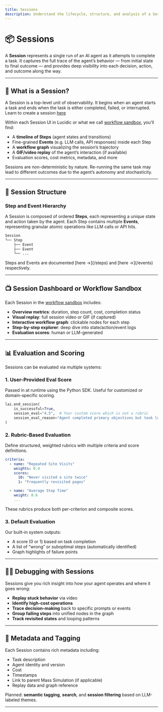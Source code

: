 ```yaml
---
title: Sessions
description: Understand the lifecycle, structure, and analysis of a Session – a single run of your AI agent.
---
```



# 📦 Sessions

A **Session** represents a single run of an AI agent as it attempts to complete a task. It captures the full trace of the agent’s behavior — from initial state to final outcome — and provides deep visibility into each decision, action, and outcome along the way.

---

## 🧠 What is a Session?

A Session is a top-level unit of observability. It begins when an agent starts a task and ends when the task is either completed, failed, or interrupted. 
Learn to create a session [here](/getting-started/final-instructions)

Within each Session UI in Lucidic or what we call [workflow sandbox](/features/workflow-sandbox), you’ll find:

- A **timeline of Steps** (agent states and transitions)
- Fine-grained **Events** (e.g. LLM calls, API responses) inside each Step
- A **workflow graph** visualizing the session’s trajectory
- A **GIF/video replay** of the agent’s interaction (if available)
- Evaluation scores, cost metrics, metadata, and more

<Callout type="info">
Sessions are non-deterministic by nature. Re-running the same task may lead to different outcomes due to the agent’s autonomy and stochasticity.
</Callout>

---

## 🧬 Session Structure

### Step and Event Hierarchy

A Session is composed of ordered **Steps**, each representing a unique state and action taken by the agent. Each Step contains multiple **Events**, representing granular atomic operations like LLM calls or API hits.

```python
Session
└── Step
    ├── Event
    ├── Event
    └── ...
```

<Callout type="note">
Steps and Events are documented [here →](/steps) and [here →](/events) respectively.
</Callout>

---

## 📺 Session Dashboard or Workflow Sandbox

Each Session in the [workflow sandbox](/features/workflow-sandbox) includes:

- **Overview metrics**: duration, step count, cost, completion status
- **Visual replay**: full session video or GIF (if captured)
- **Interactive workflow graph**: clickable nodes for each step
- **Step-by-step explorer**: deep dive into state/action/event logs
- **Evaluation scores**: human or LLM-generated



---

## 📊 Evaluation and Scoring

Sessions can be evaluated via multiple systems:

### 1. **User-Provided Eval Score**
Passed in at runtime using the Python SDK. Useful for customized or domain-specific scoring.

```python
lai.end_session(
    is_successful=True,
    session_eval="4.5",  # Your custom score which is not a rubric
    session_eval_reason="Agent completed primary objectives but took longer than expected"
)
```

### 2. **Rubric-Based Evaluation**
Define structured, weighted rubrics with multiple criteria and score definitions.

```yaml
criteria:
  - name: "Repeated Site Visits"
    weights: 0.4
    scores:
      10: "Never visited a site twice"
      1: "Frequently revisited pages"

  - name: "Average Step Time"
    weight: 0.6
    ...
```

These rubrics produce both per-criterion and composite scores.

### 3. **Default Evaluation**
Our built-in system outputs:
- A score (0 or 1) based on task completion
- A list of “wrong” or suboptimal steps (automatically identified)
- Graph highlights of failure points

---

## 🕵️‍♂️ Debugging with Sessions

Sessions give you rich insight into how your agent operates and where it goes wrong:

- **Replay stuck behavior** via video
- **Identify high-cost operations**
- **Trace decision-making** back to specific prompts or events
- **Group failing steps** into unified nodes in the graph
- **Track revisited states** and looping patterns


---

## 📁 Metadata and Tagging

Each Session contains rich metadata including:

- Task description
- Agent identity and version
- Cost
- Timestamps
- Link to parent Mass Simulation (if applicable)
- Replay data and graph reference

Planned: **semantic tagging**, **search**, and **session filtering** based on LLM-labeled themes.

---